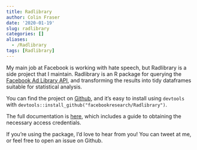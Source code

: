 ```yaml
---
title: Radlibrary
author: Colin Fraser
date: '2020-01-19'
slug: radlibrary
categories: []
aliases:
  - /Radlibrary
tags: [Radlibrary]
---
```


My main job at Facebook is working with hate speech, but Radlibrary is a side project that I maintain. Radlibrary is an R package for querying the [Facebook Ad Library API](https://www.facebook.com/ads/library/api/), and transforming the results into tidy dataframes suitable for statistical analysis.

You can find the project on [Github](https://github.com/facebookreasearch/Radlibrary), and it's easy to install using `devtools` with `devtools::install_github("facebookresearch/Radlibrary")`. 

The full documentation is [here](http://facebookresearch.github.io/Radlibrary/), which includes a guide to obtaining the necessary access credentials.

If you're using the package, I'd love to hear from you! You can tweet at me, or feel free to open an issue on Github.